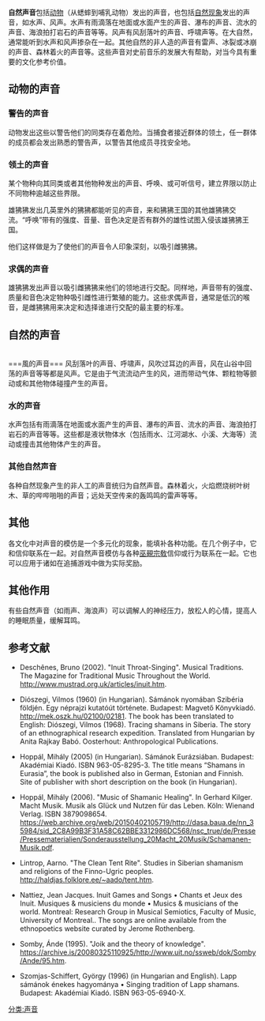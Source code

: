 '''自然声音'''包括[[动物|动物]]（从蟋蟀到哺乳动物）发出的声音，也包括[[自然现象|自然现象]]发出的声音，如水声、风声。水声有雨滴落在地面或水面产生的声音、瀑布的声音、流水的声音、海浪拍打岩石的声音等等。风声有风刮落叶的声音、呼啸声等。在大自然，通常能听到水声和风声掺杂在一起。其他自然的非人造的声音有雷声、冰裂或冰崩的声音、森林着火的声音等。这些声音对史前音乐的发展大有帮助，对当今具有重要的文化参考价值。
 
==动物的声音==
===警告的声音===
动物发出这些以警告他们的同类存在着危险。当捕食者接近群体的领土，任一群体的成员都会发出熟悉的警告声，以警告其他成员寻找安全地。

===领土的声音===
某个物种向其同类或者其他物种发出的声音、呼唤、或可听信号，建立界限以防止不同物种逾越这些界限。

雄狒狒发出几英里外的狒狒都能听见的声音，来和狒狒王国的其他雄狒狒交流。“呼唤”带有的强度、音量、音色决定是否有群外的雄性试图入侵该雄狒狒王国。

他们这样做是为了使他们的声音令人印象深刻，以吸引雌狒狒。


===求偶的声音===
雄狒狒发出声音以吸引雌狒狒来他们的领地进行交配。同样地，声音带有的强度、质量和音色决定物种吸引雌性进行繁殖的能力。这些求偶声音，通常是低沉的喉音，是雌狒狒用来决定和选择谁进行交配的最主要的标准。

==自然的声音==
<br />
===風的声音===
风刮落叶的声音、呼啸声，风吹过耳边的声音，风在山谷中回荡的声音等等都是风声。它是由于气流流动产生的风，进而带动气体、颗粒物等颤动或和其他物体碰撞产生的声音。

===水的声音===
水声包括有雨滴落在地面或水面产生的声音、瀑布的声音、流水的声音、海浪拍打岩石的声音等等。这些都是液状物体水（包括雨水、江河湖水、小溪、大海等）流动或撞击其他物体产生的声音。

===其他自然声音===
各种自然现象产生的非人工的声音统归为自然声音。森林着火，火焰燃烧树叶树木、草的哔哔啪啪的声音；远处天空传来的轰鸣鸣的雷声等等。

==其他==
各文化中对声音的模仿是一个多元化的现象，能填补各种功能。在几个例子中，它和信仰联系在一起。对自然声音模仿与各种[[巫覡宗敎|巫覡宗敎]]信仰或行为联系在一起。它也可以应用于诸如在追捕游戏中做为实际奖励。

==其他作用==
有些自然声音（如雨声、海浪声）可以调解人的神经压力，放松人的心情，提高人的睡眠质量，缓解耳鸣。{{Fact|據說,人们在下雨天听着雨水声更容易睡着。}}

==参考文献==
*Deschênes, Bruno (2002). "Inuit Throat-Singing". Musical Traditions. The Magazine for Traditional Music Throughout the World. http://www.mustrad.org.uk/articles/inuit.htm.

*Diószegi, Vilmos (1960) (in Hungarian). Sámánok nyomában Szibéria földjén. Egy néprajzi kutatóút története. Budapest: Magvető Könyvkiadó. http://mek.oszk.hu/02100/02181. The book has been translated to English: Diószegi, Vilmos (1968). Tracing shamans in Siberia. The story of an ethnographical research expedition. Translated from Hungarian by Anita Rajkay Babó. Oosterhout: Anthropological Publications.

*Hoppál, Mihály (2005) (in Hungarian). Sámánok Eurázsiában. Budapest: Akadémiai Kiadó. ISBN 963-05-8295-3. The title means “Shamans in Eurasia”, the book is published also in German, Estonian and Finnish. Site of publisher with short description on the book (in Hungarian).

*Hoppál, Mihály (2006). "Music of Shamanic Healing". In Gerhard Kilger. Macht Musik. Musik als Glück und Nutzen für das Leben. Köln: Wienand Verlag. ISBN 3879098654. https://web.archive.org/web/20150402105719/http://dasa.baua.de/nn_35984/sid_2C8A99B3F31A58C62BBE3312986DC568/nsc_true/de/Presse/Pressematerialien/Sonderausstellung_20Macht_20Musik/Schamanen-Musik.pdf.

*Lintrop, Aarno. "The Clean Tent Rite". Studies in Siberian shamanism and religions of the Finno-Ugric peoples. http://haldjas.folklore.ee/~aado/tent.htm.

*Nattiez, Jean Jacques. Inuit Games and Songs • Chants et Jeux des Inuit. Musiques & musiciens du monde • Musics & musicians of the world. Montreal: Research Group in Musical Semiotics, Faculty of Music, University of Montreal.. The songs are online available from the ethnopoetics website curated by Jerome Rothenberg.

*Somby, Ánde (1995). "Joik and the theory of knowledge". https://archive.is/20080325110925/http://www.uit.no/ssweb/dok/Somby/Ande/95.htm.

*Szomjas-Schiffert, György (1996) (in Hungarian and English). Lapp sámánok énekes hagyománya • Singing tradition of Lapp shamans. Budapest: Akadémiai Kiadó. ISBN 963-05-6940-X.

[[分类:声音|分类:声音]]
